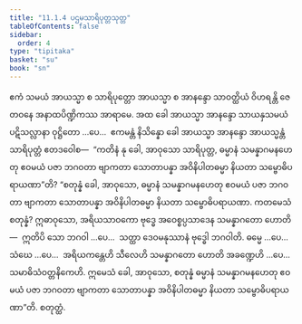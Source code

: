 ```yaml
---
title: "11.1.4 ပဌမသာရိပုတ္တသုတ္တ"
tableOfContents: false
sidebar:
  order: 4
type: "tipitaka"
basket: "su"
book: "sn"
---
```



<DynamicBreadcrumb />

<Division number="1000" book="sn" e="ch" v="18" p="430">

<Paragraph number="1805" book="sn">
ဧကံ သမယံ အာယသ္မာ စ သာရိပုတ္တော အာယသ္မာ စ အာနန္ဒော သာဝတ္ထိယံ ဝိဟရန္တိ ဇေတဝနေ အနာထပိဏ္ဍိကဿ အာရာမေ. အထ ခေါ အာယသ္မာ အာနန္ဒော သာယနှသမယံ ပဋိသလ္လာနာ ဝုဋ္ဌိတော …ပေ…  ဧကမန္တံ နိသိန္နော ခေါ အာယသ္မာ အာနန္ဒော အာယသ္မန္တံ သာရိပုတ္တံ ဧတဒဝေါစ—  “ကတိနံ နု ခေါ, အာဝုသော သာရိပုတ္တ, ဓမ္မာနံ သမန္နာဂမနဟေတု ဧဝမယံ ပဇာ ဘဂဝတာ ဗျာကတာ သောတာပန္နာ အဝိနိပါတဓမ္မာ နိယတာ သမ္ဗောဓိပရာယဏာ”တိ? “စတုန္နံ ခေါ, အာဝုသော, ဓမ္မာနံ သမန္နာဂမနဟေတု ဧဝမယံ ပဇာ ဘဂဝတာ ဗျာကတာ သောတာပန္နာ အဝိနိပါတဓမ္မာ နိယတာ သမ္ဗောဓိပရာယဏာ.
</Paragraph>

<Paragraph number="1806" book="sn">
ကတမေသံ စတုန္နံ? ဣဓာဝုသော, အရိယသာဝကော ဗုဒ္ဓေ အဝေစ္စပ္ပသာဒေန သမန္နာဂတော ဟောတိ—  ဣတိပိ သော ဘဂဝါ …ပေ…  သတ္ထာ ဒေဝမနုဿာနံ ဗုဒ္ဓေါ ဘဂဝါတိ. ဓမ္မေ …ပေ…  သံဃေ …ပေ…  အရိယကန္တေဟိ သီလေဟိ သမန္နာဂတော ဟောတိ အခဏ္ဍေဟိ …ပေ…  သမာဓိသံဝတ္တနိကေဟိ. ဣမေသံ ခေါ, အာဝုသော, စတုန္နံ ဓမ္မာနံ သမန္နာဂမနဟေတု ဧဝမယံ ပဇာ ဘဂဝတာ ဗျာကတာ သောတာပန္နာ အဝိနိပါတဓမ္မာ နိယတာ သမ္ဗောဓိပရာယဏာ”တိ.

</Paragraph>
</Division>

<Paragraph number="1807" type="center" book="sn">
စတုတ္ထံ.
</Paragraph>